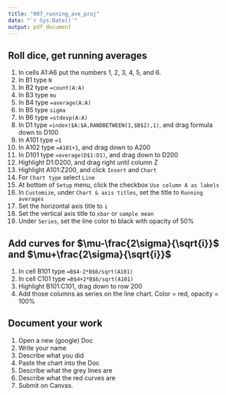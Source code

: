 ```yaml
---
title: "007_running_ave_proj"
date: "`r Sys.Date()`"
output: pdf_document
---
```


## Roll dice, get running averages

1. In cells A1:A6 put the numbers 1, 2, 3, 4, 5, and 6.
2. In B1 type `N`
3. In B2 type `=count(A:A)`
4. In B3 type `mu`
5. In B4 type `=average(A:A)`
6. In B5 type `sigma`
7. In B6 type `=stdevp(A:A)`
8. In D1 type `=index($A:$A,RANDBETWEEN(1,$B$2),1)`, and drag formula down to D100
9. In A101 type `=1`
10. In A102 type `=A101+1`, and drag down to A200
11. In D101 type `=average(D$1:D1)`, and drag down to D200
12. Highlight D1:D200, and drag right until column Z
13. Highlight A101:Z200, and click `Insert` and `Chart`
14. For `Chart type` select `Line`
15. At bottom of `Setup` menu, click the checkbox `Use column A as labels`
16. In `Customize`, under `Chart & axis titles`, set the title to `Running averages`
17. Set the horizontal axis title to `i`
18. Set the vertical axis title to `xbar` or `sample mean`
19. Under `Series`, set the line color to black with opacity of 50%

## Add curves for $\mu-\frac{2\sigma}{\sqrt{i}}$ and $\mu+\frac{2\sigma}{\sqrt{i}}$

1. In cell B101 type `=B$4-2*B$6/sqrt(A101)`
1. In cell C101 type `=B$4+2*B$6/sqrt(A101)`
1. Highlight B101:C101, drag down to row 200
1. Add those columns as series on the line chart. Color = red, opacity = 100%

## Document your work

1. Open a new (google) Doc
1. Write your name
1. Describe what you did
1. Paste the chart into the Doc
1. Describe what the grey lines are
1. Describe what the red curves are
1. Submit on Canvas.


